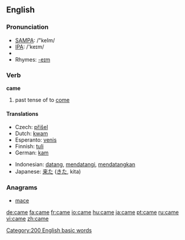 ==English==

{{rank|those|own|old|106|came|men|come|without}}


=== Pronunciation ===
*[[w:SAMPA|SAMPA]]: /"keIm/
*[[w:IPA|IPA]]: /'keɪm/
*{{audio|en-us-came.ogg|Audio (US)}}
*Rhymes: [[Rhymes:English:-eɪm|-eɪm]]

=== Verb ===
'''came'''

# past tense of to [[come]]

==== Translations ====
{{top}}
*Czech: [[přišel]]
*Dutch: [[kwam]]
*Esperanto: [[venis]]
*Finnish: [[tuli]]
*German: [[kam]]
{{mid}}
*Indonesian: [[datang]], [[datang|mendatangi]], [[datang|mendatangkan]]
*Japanese: [[来た]] ([[きた]], kita)
{{bottom}}

===Anagrams===
*[[mace]]

[[Category:200 English basic words]]

[[de:came]]
[[fa:came]]
[[fr:came]]
[[io:came]]
[[hu:came]]
[[ja:came]]
[[pt:came]]
[[ru:came]]
[[vi:came]]
[[zh:came]]